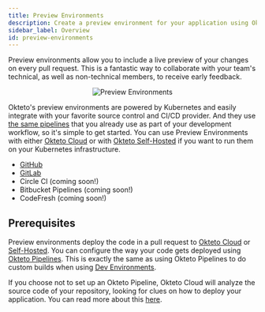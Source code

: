 ```yaml
---
title: Preview Environments
description: Create a preview environment for your application using Okteto
sidebar_label: Overview
id: preview-environments
---
```



Preview environments allow you to include a live preview of your changes on every pull request. This is a fantastic way to collaborate with your team's technical, as well as non-technical members, to receive early feedback.

<p align="center"><Image src="/docs/cloud/preview-environments/images/preview-environments.png" alt="Preview Environments" /></p>

Okteto's preview environments are powered by Kubernetes and easily integrate with your favorite source control and CI/CD provider. And they use [the same pipelines](/docs/0.10/cloud/okteto-pipeline/) that you already use as part of your development workflow, so it's simple to get started. You can use Preview Environments with either [Okteto Cloud](/docs/0.10/cloud) or with [Okteto Self-Hosted](/docs/0.10/enterprise) if you want to run them on your Kubernetes infrastructure.

- [GitHub](/docs/0.10/cloud/preview-environments/preview-environments-github/)
- [GitLab](/docs/0.10/cloud/preview-environments/preview-environments-gitlab/)
- Circle CI (coming soon!)
- Bitbucket Pipelines (coming soon!)
- CodeFresh (coming soon!)

## Prerequisites

Preview environments deploy the code in a pull request to [Okteto Cloud](/docs/0.10/cloud/) or [Self-Hosted](/docs/0.10/enterprise/). You can configure the way your code gets deployed using [Okteto Pipelines](/docs/0.10/cloud/okteto-pipeline/). This is exactly the same as using Okteto Pipelines to do custom builds when using [Dev Environments](/docs/0.10/reference/development-environment/). 

If you choose not to set up an Okteto Pipeline, Okteto Cloud will analyze the source code of your repository, looking for clues on how to deploy your application. You can read more about this [here](/docs/0.10/cloud/deploy-from-git/#prerequisites).
